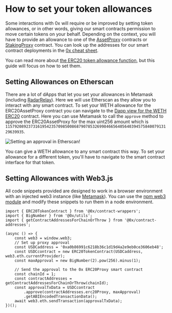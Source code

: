 # How to set your token allowances

Some interactions with 0x will require or be improved by setting token allowances,
or in other words, giving our smart contracts permission to move certain tokens on your behalf. 
Depending on the context, you will have to provide an allowance to one of the [AssetProxy](/docs/guides/v3-specification#assetproxy) contracts
or [StakingProxy](/docs/guides/v3-staking-specification#architecture) contract. 
You can look up the addresses for our smart contract deployments in the [0x cheat sheet](/docs/guides/0x-cheat-sheet#mainnet-1).

You can read more about [the ERC20 token allowance function](https://tokenallowance.io/), but this guide will focus on how to set them.


## Setting Allowances on Etherscan

There are a lot of dApps that let you set your allowances in Metamask (including [RadarRelay](https://app.radarrelay.com/)).
Here we will use Etherscan as they allow you to interact with any smart contract. 
To set your WETH allowance for the ERC20AssetProxy contract you can navigate to the [Dapp view for the WETH ERC20](https://etherscan.io/dapp/0xc02aaa39b223fe8d0a0e5c4f27ead9083c756cc2#writeContract) contract.
Here you can use Metamask to call the `approve` method to approve the ERC20AssetProxy for the max uint256 amount which is `115792089237316195423570985008687907853269984665640564039457584007913129639935`.

![Setting an approval in Etherscan!](/images/docs/approval.png)

You can give a WETH allowance to any smart contract this way. To set your allowance for a different token, you'll have to navigate to the smart contract interface for that token.


## Setting Allowances with Web3.js

All code snippets provided are designed to work in a browser environment with an injected web3 instance (like [Metamask](https://metamask.io/)). 
You can use the [npm web3 module](https://www.npmjs.com/package/web3) and modify these snippets to run them in a node environment.

```
import { ERC20TokenContract } from '@0x/contract-wrappers';
import { BigNumber } from '@0x/utils';
import { getContractAddressesForChainOrThrow } from '@0x/contract-addresses';

(async () => {
    const web3 = window.web3;
    // Set up proxy approval
    const USDCaddress = '0xa0b86991c6218b36c1d19d4a2e9eb0ce3606eb48';
    const USDCcontract = new ERC20TokenContract(USDCaddress, web3.eth.currentProvider);
    const maxApproval = new BigNumber(2).pow(256).minus(1);

    // Send the approval to the 0x ERC20Proxy smart contract
    const chainId = 1;
    const contractAddresses = getContractAddressesForChainOrThrow(chainId);
    const approvalTxData = USDCcontract
        .approve(contractAddresses.erc20Proxy, maxApproval)
        .getABIEncodedTransactionData();
    await web3.eth.sendTransaction(approvalTxData);
})();
```
